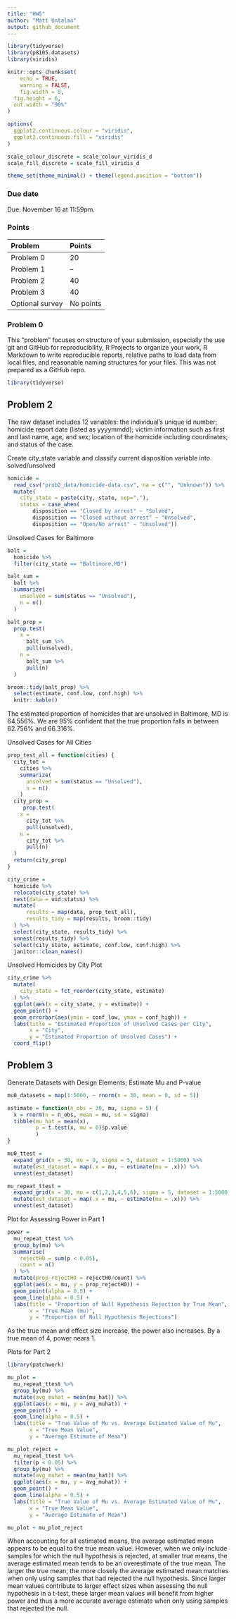 ```yaml
---
title: "HW5"
author: "Matt Untalan"
output: github_document
---
```


```r
library(tidyverse)
library(p8105.datasets)
library(viridis)

knitr::opts_chunk$set(
	echo = TRUE,
	warning = FALSE,
	fig.width = 8, 
  fig.height = 6,
  out.width = "90%"
)

options(
  ggplot2.continuous.colour = "viridis",
  ggplot2.continuous.fill = "viridis"
)

scale_colour_discrete = scale_colour_viridis_d
scale_fill_discrete = scale_fill_viridis_d

theme_set(theme_minimal() + theme(legend.position = "bottom"))
```


### Due date

Due: November 16 at 11:59pm. 

### Points

| Problem         | Points    |
|:--------------- |:--------- |
| Problem 0       | 20        |
| Problem 1       | --        |
| Problem 2       | 40        |
| Problem 3       | 40        |
| Optional survey | No points |


### Problem 0

This "problem" focuses on structure of your submission, especially the use git and GitHub for reproducibility, R Projects to organize your work, R Markdown to write reproducible reports, relative paths to load data from local files, and reasonable naming structures for your files. This was not prepared as a GitHub repo.

```r
library(tidyverse)
```

## Problem 2

The raw dataset includes 12 variables: the individual's unique id number; homicide report date (listed as yyyymmdd); victim information such as first and last name, age, and sex; location of the homicide including coordinates; and status of the case.

Create city_state variable and classify current disposition variable into solved/unsolved
```r
homicide = 
  read_csv("prob2_data/homicide-data.csv", na = c("", "Unknown")) %>%
  mutate(
    city_state = paste(city, state, sep=","),
    status = case_when(
        disposition == "Closed by arrest" ~ "Solved",
        disposition == "Closed without arrest" ~ "Unsolved",
        disposition == "Open/No arrest" ~ "Unsolved"))
```

Unsolved Cases for Baltimore
```r
balt = 
  homicide %>%
  filter(city_state == "Baltimore,MD")

balt_sum =
  balt %>%
  summarize(
    unsolved = sum(status == "Unsolved"),
    n = n()
  )

balt_prop = 
  prop.test(
    x =
      balt_sum %>%
      pull(unsolved),
    n =
      balt_sum %>%
      pull(n)
  )

broom::tidy(balt_prop) %>%
  select(estimate, conf.low, conf.high) %>%
  knitr::kable()
```

The estimated proportion of homicides that are unsolved in Baltimore, MD is 64.556%.  We are 95% confident that the true proportion falls in between 62.756% and 66.316%.

Unsolved Cases for All Cities
```r
prop_test_all = function(cities) {
  city_tot =
    cities %>%
    summarize(
      unsolved = sum(status == "Unsolved"),
      n = n()
    )
  city_prop = 
     prop.test(
    x =
      city_tot %>%
      pull(unsolved),
    n =
      city_tot %>%
      pull(n)
  )
  return(city_prop)
}

city_crime = 
  homicide %>%
  relocate(city_state) %>%
  nest(data = uid:status) %>%
  mutate(
      results = map(data, prop_test_all),
      results_tidy = map(results, broom::tidy)
  ) %>%
  select(city_state, results_tidy) %>%
  unnest(results_tidy) %>%
  select(city_state, estimate, conf.low, conf.high) %>%
  janitor::clean_names()
```

Unsolved Homicides by City Plot
```r
city_crime %>%
  mutate(
    city_state = fct_reorder(city_state, estimate)
  ) %>%
  ggplot(aes(x = city_state, y = estimate)) +
  geom_point() +
  geom_errorbar(aes(ymin = conf_low, ymax = conf_high)) +
  labs(title = "Estimated Proportion of Unsolved Cases per City",
       x = "City",
       y = "Estimated Proportion of Unsolved Cases") +
  coord_flip()
```

## Problem 3

Generate Datasets with Design Elements; Estimate Mu and P-value
```r
mu0_datasets = map(1:5000, ~ rnorm(n = 30, mean = 0, sd = 5))

estimate = function(n_obs = 30, mu, sigma = 5) {
  x = rnorm(n = n_obs, mean = mu, sd = sigma)
  tibble(mu_hat = mean(x),
         p = t.test(x, mu = 0)$p.value
         )
}

mu0_ttest = 
  expand_grid(n = 30, mu = 0, sigma = 5, dataset = 1:5000) %>%
  mutate(est_dataset = map(.x = mu, ~ estimate(mu = .x))) %>%
  unnest(est_dataset)

mu_repeat_ttest = 
  expand_grid(n = 30, mu = c(1,2,3,4,5,6), sigma = 5, dataset = 1:5000) %>%
  mutate(est_dataset = map(.x = mu, ~ estimate(mu = .x))) %>%
  unnest(est_dataset)
```

Plot for Assessing Power in Part 1
```r
power = 
  mu_repeat_ttest %>%
  group_by(mu) %>%
  summarise(
    rejectH0 = sum(p < 0.05),
    count = n()
  ) %>%
  mutate(prop_rejectH0 = rejectH0/count) %>%
  ggplot(aes(x = mu, y = prop_rejectH0)) + 
  geom_point(alpha = 0.5) + 
  geom_line(alpha = 0.5) +
  labs(title = "Proportion of Null Hypothesis Rejection by True Mean",
       x = "True Mean (mu)",
       y = "Proportion of Null Hypothesis Rejections")
```

As the true mean and effect size increase, the power also increases.  By a true mean of 4, power nears 1.

Plots for Part 2
```r
library(patchwork)

mu_plot =
  mu_repeat_ttest %>%
  group_by(mu) %>%
  mutate(avg_muhat = mean(mu_hat)) %>%
  ggplot(aes(x = mu, y = avg_muhat)) +
  geom_point() + 
  geom_line(alpha = 0.5) + 
  labs(title = "True Value of Mu vs. Average Estimated Value of Mu",
       x = "True Mean Value",
       y = "Average Estimate of Mean")

mu_plot_reject =
  mu_repeat_ttest %>%
  filter(p < 0.05) %>%
  group_by(mu) %>%
  mutate(avg_muhat = mean(mu_hat)) %>%
  ggplot(aes(x = mu, y = avg_muhat)) +
  geom_point() + 
  geom_line(alpha = 0.5) + 
  labs(title = "True Value of Mu vs. Average Estimated Value of Mu",
       x = "True Mean Value",
       y = "Average Estimate of Mean")

mu_plot + mu_plot_reject
```

When accounting for all estimated means, the average estimated mean appears to be equal to the true mean value.  However, when we only include samples for which the null hypothesis is rejected, at smaller true means, the average estimated mean tends to be an overestimate of the true mean.  The larger the true mean, the more closely the average estimated mean matches when only using samples that had rejected the null hypothesis.  Since larger mean values contribute to larger effect sizes when assessing the null hypothesis in a t-test, these larger mean values will benefit from higher power and thus a more accurate average estimate when only using samples that rejected the null.
